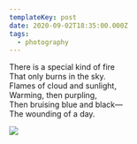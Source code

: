 ```yaml
---
templateKey: post
date: 2020-09-02T18:35:00.000Z
tags:
  - photography
---
```

There is a special kind of fire<br/>
That only burns in the sky.<br/>
Flames of cloud and sunlight,<br/>
Warming, then purpling,<br/>
Then bruising blue and black—<br/>
The wounding of a day.

![](../../assets/photos/20200902-IMG_3749.jpg)
